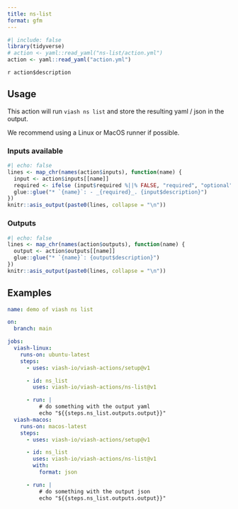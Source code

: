 ```yaml
---
title: ns-list
format: gfm
---
```


```r
#| include: false
library(tidyverse)
# action <- yaml::read_yaml("ns-list/action.yml")
action <- yaml::read_yaml("action.yml")
```

`r action$description`

## Usage

This action will run `viash ns list` and store the resulting yaml / json in the output.

We recommend using a Linux or MacOS runner if possible.

### Inputs available

```r
#| echo: false
lines <- map_chr(names(action$inputs), function(name) {
  input <- action$inputs[[name]]
  required <- ifelse (input$required %||% FALSE, "required", "optional")
  glue::glue("* `{name}`: - _{required}_. {input$description}")
})
knitr::asis_output(paste0(lines, collapse = "\n"))
```

### Outputs

```r
#| echo: false
lines <- map_chr(names(action$outputs), function(name) {
  output <- action$outputs[[name]]
  glue::glue("* `{name}`: {output$description}")
})
knitr::asis_output(paste0(lines, collapse = "\n"))
```

## Examples

```yaml
name: demo of viash ns list

on: 
  branch: main

jobs:
  viash-linux:
    runs-on: ubuntu-latest
    steps:
      - uses: viash-io/viash-actions/setup@v1

      - id: ns_list
        uses: viash-io/viash-actions/ns-list@v1

      - run: |
          # do something with the output yaml
          echo "${{steps.ns_list.outputs.output}}"
  viash-macos:
    runs-on: macos-latest
    steps:
      - uses: viash-io/viash-actions/setup@v1

      - id: ns_list
        uses: viash-io/viash-actions/ns-list@v1
        with:
          format: json

      - run: |
          # do something with the output json
          echo "${{steps.ns_list.outputs.output}}"
```

